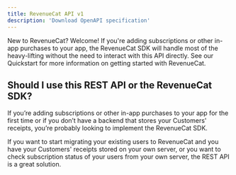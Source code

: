 ```yaml
---
title: RevenueCat API v1
description: 'Download OpenAPI specification'
---
```

<Tip>New to RevenueCat?
Welcome! If you're adding subscriptions or other in-app purchases to your app, the RevenueCat SDK will handle most of the heavy-lifting without the need to interact with this API directly. See our Quickstart for more information on getting started with RevenueCat.</Tip>

## Should I use this REST API or the RevenueCat SDK?
If you’re adding subscriptions or other in-app purchases to your app for the first time or if you don’t have a backend that stores your Customers' receipts, you’re probably looking to implement the RevenueCat SDK.

If you want to start migrating your existing users to RevenueCat and you have your Customers' receipts stored on your own server, or you want to check subscription status of your users from your own server, the REST API is a great solution.

